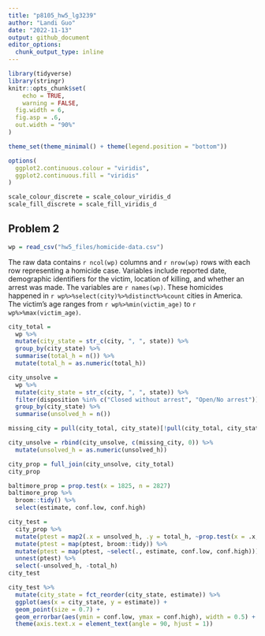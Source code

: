 ```yaml
---
title: "p8105_hw5_lg3239"
author: "Landi Guo"
date: "2022-11-13"
output: github_document
editor_options: 
  chunk_output_type: inline
---
```


```r
library(tidyverse)
library(stringr)
knitr::opts_chunk$set(
	echo = TRUE,
	warning = FALSE,
  fig.width = 6,
  fig.asp = .6,
  out.width = "90%"
)

theme_set(theme_minimal() + theme(legend.position = "bottom"))

options(
  ggplot2.continuous.colour = "viridis",
  ggplot2.continuous.fill = "viridis"
)

scale_colour_discrete = scale_colour_viridis_d
scale_fill_discrete = scale_fill_viridis_d
```

## Problem 2
```r
wp = read_csv("hw5_files/homicide-data.csv")
```
The raw data contains `r ncol(wp)` columns and `r nrow(wp)` rows with each row representing a homicide case. Variables include reported date, demographic identifiers for the victim, location of killing, and whether an arrest was made. The variables are `r names(wp)`. These homicides happened in `r wp%>%select(city)%>%distinct%>%count` cities in America. The victim's age ranges from `r wp%>%min(victim_age)` to `r wp%>%max(victim_age)`.

```r
city_total = 
  wp %>%
  mutate(city_state = str_c(city, ", ", state)) %>%
  group_by(city_state) %>%
  summarise(total_h = n()) %>%
  mutate(total_h = as.numeric(total_h))

city_unsolve = 
  wp %>%
  mutate(city_state = str_c(city, ", ", state)) %>%
  filter(disposition %in% c("Closed without arrest", "Open/No arrest")) %>%
  group_by(city_state) %>%
  summarise(unsolved_h = n()) 

missing_city = pull(city_total, city_state)[!pull(city_total, city_state) %in% pull(city_unsolve, city_state)]

city_unsolve = rbind(city_unsolve, c(missing_city, 0)) %>%
  mutate(unsolved_h = as.numeric(unsolved_h))

city_prop = full_join(city_unsolve, city_total)
city_prop
```
```r
baltimore_prop = prop.test(x = 1825, n = 2827)
baltimore_prop %>%
  broom::tidy() %>%
  select(estimate, conf.low, conf.high)
```

```r
city_test =
  city_prop %>%
  mutate(ptest = map2(.x = unsolved_h, .y = total_h, ~prop.test(x = .x, n = .y))) %>%
  mutate(ptest = map(ptest, broom::tidy)) %>%
  mutate(ptest = map(ptest, ~select(., estimate, conf.low, conf.high))) %>%
  unnest(ptest) %>%
  select(-unsolved_h, -total_h)
city_test
```


```r
city_test %>%
  mutate(city_state = fct_reorder(city_state, estimate)) %>%
  ggplot(aes(x = city_state, y = estimate)) +
  geom_point(size = 0.7) +
  geom_errorbar(aes(ymin = conf.low, ymax = conf.high), width = 0.5) +
  theme(axis.text.x = element_text(angle = 90, hjust = 1))
```

